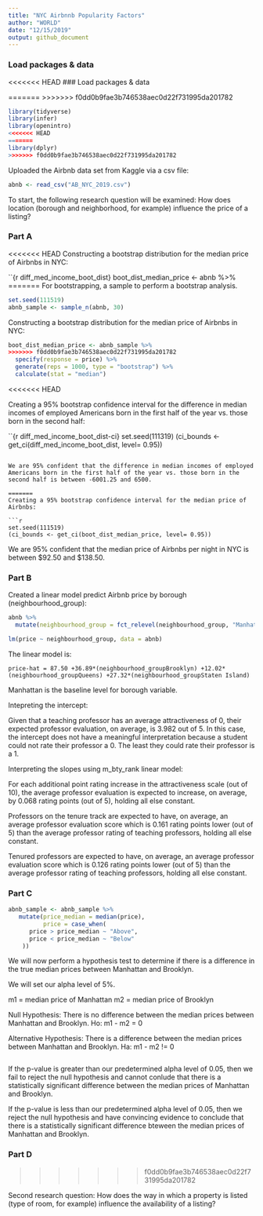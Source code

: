 ```yaml
---
title: "NYC Airbnnb Popularity Factors"
author: "WORLD"
date: "12/15/2019"
output: github_document
---
```

     
### Load packages & data

<<<<<<< HEAD
### Load packages & data 

=======
>>>>>>> f0dd0b9fae3b746538aec0d22f731995da201782
```r
library(tidyverse) 
library(infer)
library(openintro)
<<<<<<< HEAD
=======
library(dplyr)
>>>>>>> f0dd0b9fae3b746538aec0d22f731995da201782
```

Uploaded the Airbnb data set from Kaggle via a csv file:

```r
abnb <- read_csv("AB_NYC_2019.csv")
```

To start, the following research question will be examined: How does location (borough and neighborhood, for example) influence the price of a listing?

### Part A

<<<<<<< HEAD
Constructing a bootstrap distribution for the median price of Airbnbs in NYC:

``{r diff_med_income_boot_dist}
boot_dist_median_price <- abnb %>%
=======
For bootstrapping, a sample to perform a bootstrap analysis.

```r
set.seed(111519)
abnb_sample <- sample_n(abnb, 30)
```

Constructing a bootstrap distribution for the median price of Airbnbs in NYC:

```r
boot_dist_median_price <- abnb_sample %>%
>>>>>>> f0dd0b9fae3b746538aec0d22f731995da201782
  specify(response = price) %>%
  generate(reps = 1000, type = "bootstrap") %>%
  calculate(stat = "median")
```

<<<<<<< HEAD


Creating a 95% bootstrap confidence interval for the difference in median incomes of employed Americans born in the first half of the year vs. those born in the second half:

``{r diff_med_income_boot_dist-ci}
set.seed(111319)
(ci_bounds <- get_ci(diff_med_income_boot_dist, level= 0.95))
```

We are 95% confident that the difference in median incomes of employed Americans born in the first half of the year vs. those born in the second half is between -6001.25 and 6500.

=======
Creating a 95% bootstrap confidence interval for the median price of Airbnbs:

```r
set.seed(111519)
(ci_bounds <- get_ci(boot_dist_median_price, level= 0.95))
```

We are 95% confident that the median price of Airbnbs per night in NYC is between $92.50 and $138.50.

### Part B

Created a linear model predict Airbnb price by borough (neighbourhood_group):
```r
abnb %>%
  mutate(neighbourhood_group = fct_relevel(neighbourhood_group, "Manhattan", "Brooklyn","Staten Island","Queens", "Bronx"))

lm(price ~ neighbourhood_group, data = abnb)
```

The linear model is:

`price-hat = 87.50 +36.89*(neighbourhood_groupBrooklyn) +12.02*(neighbourhood_groupQueens) +27.32*(neighbourhood_groupStaten Island)`

Manhattan is the baseline level for borough variable.

Intepreting the intercept:

Given that a teaching professor has an average attractiveness of 0, their expected professor evaluation, on average, is 3.982 out of 5. In this case, the intercept does not have a meaningful interpretation because a student could not rate their professor a 0. The least they could rate their professor is a 1.

Interpreting the slopes using m_bty_rank linear model:

For each additional point rating increase in the attractiveness scale (out of 10), the average professor evaluation is expected to increase, on average, by 0.068 rating points (out of 5), holding all else constant.

Professors on the tenure track are expected to have, on average, an average professor evaluation score which is 0.161 rating points lower (out of 5) than the average professor rating of teaching professors, holding all else constant.

Tenured professors are expected to have, on average, an average professor evaluation score which is 0.126 rating points lower (out of 5) than the average professor rating of teaching professors, holding all else constant.


### Part C

```r
abnb_sample <- abnb_sample %>%
   mutate(price_median = median(price), 
          price = case_when(
      price > price_median ~ "Above",
      price < price_median ~ "Below"
    ))
```

We will now perform a hypothesis test to determine if there is a difference in the true median prices between Manhattan and Brooklyn.

We will set our alpha level of 5%.

m1 = median price of Manhattan
m2 = median price of Brooklyn

Null Hypothesis: There is no difference between the median prices between Manhattan and Brooklyn.
Ho: m1 - m2 = 0

Alternative Hypothesis: There is a difference between the median prices between Manhattan and Brooklyn.
Ha: m1 - m2 != 0

```r

```

If the p-value is greater than our predetermined alpha level of 0.05, then we fail to reject the null hypothesis and cannot conlude that there is a statistically significant difference between the median prices of Manhattan and Brooklyn.

If the p-value is less than our predetermined alpha level of 0.05, then we reject the null hypothesis and have convincing evidence to conclude that there is a statistically significant difference bteween the median prices of Manhattan and Brooklyn.


### Part D
>>>>>>> f0dd0b9fae3b746538aec0d22f731995da201782

Second research question: How does the way in which a property is listed (type of room, for example) influence the availability of a listing?
